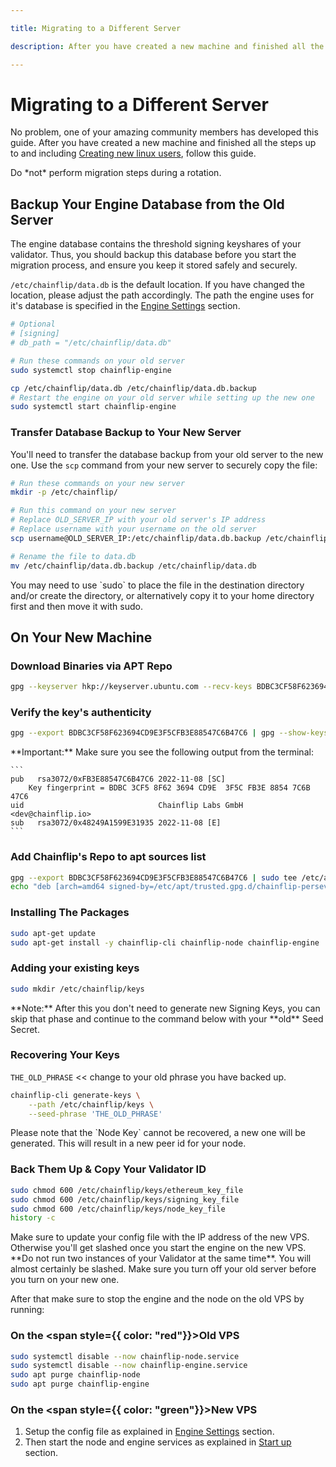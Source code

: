 ```yaml
---

title: Migrating to a Different Server

description: After you have created a new machine and finished all the steps up to and including Creating new linux users, follow this guide.

---
```



# Migrating to a Different Server

No problem, one of your amazing community members has developed this guide. After you have created a new machine and finished all the steps up to and including [Creating new linux users](../validator-setup/creating-new-linux-user), follow this guide.

<Callout type="warning">
  Do *not* perform migration steps during a rotation. 
</Callout>

## Backup Your Engine Database from the Old Server

The engine database contains the threshold signing keyshares of your validator. Thus, you should backup this database before you start the migration process, and ensure you keep it stored safely and securely.

`/etc/chainflip/data.db` is the default location. If you have changed the location, please adjust the path accordingly. The path the engine uses for it's database is specified in the [Engine Settings](../validator-setup/engine-settings.md) section. 

```toml
# Optional
# [signing]
# db_path = "/etc/chainflip/data.db"
```

```bash copy
# Run these commands on your old server
sudo systemctl stop chainflip-engine

cp /etc/chainflip/data.db /etc/chainflip/data.db.backup
# Restart the engine on your old server while setting up the new one
sudo systemctl start chainflip-engine
```

### Transfer Database Backup to Your New Server

You'll need to transfer the database backup from your old server to the new one. Use the `scp` command from your new server to securely copy the file:

```bash copy
# Run these commands on your new server
mkdir -p /etc/chainflip/

# Run this command on your new server
# Replace OLD_SERVER_IP with your old server's IP address
# Replace username with your username on the old server
scp username@OLD_SERVER_IP:/etc/chainflip/data.db.backup /etc/chainflip/

# Rename the file to data.db
mv /etc/chainflip/data.db.backup /etc/chainflip/data.db
```

<Callout type="info">
  You may need to use `sudo` to place the file in the destination directory and/or create the directory, or alternatively copy it to your home directory first and then move it with sudo.
</Callout>


## On Your New Machine

### Download Binaries via APT Repo

```bash copy
gpg --keyserver hkp://keyserver.ubuntu.com --recv-keys BDBC3CF58F623694CD9E3F5CFB3E88547C6B47C6
```

### Verify the key's authenticity

```bash copy
gpg --export BDBC3CF58F623694CD9E3F5CFB3E88547C6B47C6 | gpg --show-keys
```

<Callout type="warning">
    **Important:** Make sure you see the following output from the terminal:

    ```
    pub   rsa3072/0xFB3E88547C6B47C6 2022-11-08 [SC]
        Key fingerprint = BDBC 3CF5 8F62 3694 CD9E  3F5C FB3E 8854 7C6B 47C6
    uid                              Chainflip Labs GmbH <dev@chainflip.io>
    sub   rsa3072/0x48249A1599E31935 2022-11-08 [E]
    ```

</Callout>

### Add Chainflip's Repo to apt sources list

```bash copy
gpg --export BDBC3CF58F623694CD9E3F5CFB3E88547C6B47C6 | sudo tee /etc/apt/trusted.gpg.d/chainflip-perseverance.gpg
echo "deb [arch=amd64 signed-by=/etc/apt/trusted.gpg.d/chainflip-perseverance.gpg] https://repo.chainflip.io/perseverance/jammy jammy main" | sudo tee /etc/apt/sources.list.d/chainflip.list
```

### Installing The Packages

```bash copy
sudo apt-get update
sudo apt-get install -y chainflip-cli chainflip-node chainflip-engine
```

### Adding your existing keys

```bash copy
sudo mkdir /etc/chainflip/keys
```

<Callout type="info">
  **Note:** After this you don't need to generate new Signing Keys, you can skip
  that phase and continue to the command below with your **old** Seed Secret.
</Callout>

### Recovering Your Keys

`THE_OLD_PHRASE` \<< change to your old phrase you have backed up.

```bash copy
chainflip-cli generate-keys \
    --path /etc/chainflip/keys \
    --seed-phrase 'THE_OLD_PHRASE'
```

<Callout type="info">
Please note that the `Node Key` cannot be recovered, a new one will be generated. This will result in a new peer id for your node.
</Callout>


### Back Them Up & Copy Your Validator ID

```bash copy
sudo chmod 600 /etc/chainflip/keys/ethereum_key_file
sudo chmod 600 /etc/chainflip/keys/signing_key_file
sudo chmod 600 /etc/chainflip/keys/node_key_file
history -c
```

<Callout type="warning">
  Make sure to update your config file with the IP address of the new VPS.
  Otherwise you'll get slashed once you start the engine on the new VPS.
</Callout>

<Callout type="warning">
  **Do not run two instances of your Validator at the same time**. You will
  almost certainly be slashed. Make sure you turn off your old server before you
  turn on your new one.
</Callout>

After that make sure to stop the engine and the node on the old VPS by running:

### On the **<span style={{ color: "red"}}>**Old**</span>** VPS

```bash copy
sudo systemctl disable --now chainflip-node.service
sudo systemctl disable --now chainflip-engine.service
sudo apt purge chainflip-node
sudo apt purge chainflip-engine
```

### On the **<span style={{ color: "green"}}>**New**</span>** VPS

1. Setup the config file as explained in [Engine Settings](../validator-setup/engine-settings.md) section.
2. Then start the node and engine services as explained in [Start up](../validator-setup/starting-the-node.md) section.
